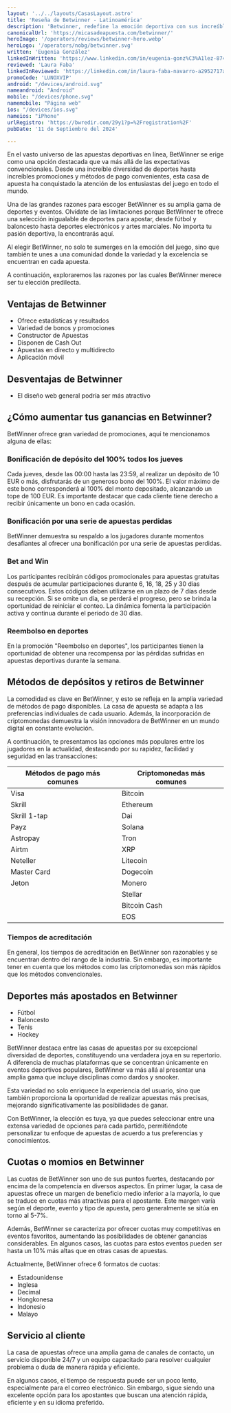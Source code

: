 ```yaml
---
layout: '../../layouts/CasasLayout.astro'
title: 'Reseña de Betwinner - Latinoamérica'
description: 'Betwinner, redefine la emoción deportiva con sus increíbles promociones y bonos excepcionales. ¡Vive el deporte como nunca antes!'
canonicalUrl: 'https://micasadeapuesta.com/betwinner/'
heroImage: '/operators/reviews/betwinner-hero.webp'
heroLogo: '/operators/nobg/betwinner.svg'
written: 'Eugenia González'
linkedInWritten: 'https://www.linkedin.com/in/eugenia-gonz%C3%A1lez-874080316'
reviewed: 'Laura Faba'
linkedInReviewed: 'https://linkedin.com/in/laura-faba-navarro-a2952717a/'
promoCode: 'LUNOXVIP'
android: "/devices/android.svg"
nameandroid: "Android"
mobile: "/devices/phone.svg"
namemobile: "Página web"
ios: "/devices/ios.svg"
nameios: "iPhone"
urlRegistro: 'https://bwredir.com/29y1?p=%2Fregistration%2F'
pubDate: '11 de Septiembre del 2024'

---
```


<div class="prose">

En el vasto universo de las apuestas deportivas en línea, BetWinner se erige como una opción destacada que va más allá de las expectativas convencionales. Desde una increíble diversidad de deportes hasta increíbles promociones y métodos de pago convenientes, esta casa de apuesta ha conquistado la atención de los entusiastas del juego en todo el mundo.

Una de las grandes razones para escoger BetWinner es su amplia gama de deportes y eventos. Olvídate de las limitaciones porque BetWinner te ofrece una selección inigualable de deportes para apostar, desde fútbol y baloncesto hasta deportes electrónicos y artes marciales. No importa tu pasión deportiva, la encontrarás aquí.

Al elegir BetWinner, no solo te sumerges en la emoción del juego, sino que también te unes a una comunidad donde la variedad y la excelencia se encuentran en cada apuesta.

A continuación, exploraremos las razones por las cuales BetWinner merece ser tu elección predilecta.

## Ventajas de Betwinner
+ Ofrece estadísticas y resultados
+ Variedad de bonos y promociones
+ Constructor de Apuestas
+ Disponen de Cash Out
+ Apuestas en directo y multidirecto
+ Aplicación móvil

## Desventajas de Betwinner
+ El diseño web general podría ser más atractivo

## ¿Cómo aumentar tus ganancias en Betwinner?


<PromoCodeBox promoCode={frontmatter.promoCode} />

BetWinner ofrece gran variedad de promociones, aquí te mencionamos alguna de ellas:

### Bonificación de depósito del 100% todos los jueves
Cada jueves, desde las 00:00 hasta las 23:59, al realizar un depósito de 10 EUR o más, disfrutarás de un generoso bono del 100%. El valor máximo de este bono corresponderá al 100% del monto depositado, alcanzando un tope de 100 EUR. Es importante destacar que cada cliente tiene derecho a recibir únicamente un bono en cada ocasión.

### Bonificación por una serie de apuestas perdidas
BetWinner demuestra su respaldo a los jugadores durante momentos desafiantes al ofrecer una bonificación por una serie de apuestas perdidas.

### Bet and Win
Los participantes recibirán códigos promocionales para apuestas gratuitas después de acumular participaciones durante 6, 16, 18, 25 y 30 días consecutivos. Estos códigos deben utilizarse en un plazo de 7 días desde su recepción. Si se omite un día, se perderá el progreso, pero se brinda la oportunidad de reiniciar el conteo. La dinámica fomenta la participación activa y continua durante el periodo de 30 días.

### Reembolso en deportes
En la promoción "Reembolso en deportes", los participantes tienen la oportunidad de obtener una recompensa por las pérdidas sufridas en apuestas deportivas durante la semana.


## Métodos de depósitos y retiros de Betwinner
La comodidad es clave en BetWinner, y esto se refleja en la amplia variedad de métodos de pago disponibles. La casa de apuesta se adapta a las preferencias individuales de cada usuario. Además, la incorporación de criptomonedas demuestra la visión innovadora de BetWinner en un mundo digital en constante evolución.

A continuación, te presentamos las opciones más populares entre los jugadores en la actualidad, destacando por su rapidez, facilidad y seguridad en las transacciones:

| Métodos de pago más comunes | Criptomonedas más comunes   |
|-----------------------------|-----------------------------|
| Visa                        | Bitcoin                     |
| Skrill                      | Ethereum                    |
| Skrill 1-tap                | Dai                         |
| Payz                        | Solana                      |
| Astropay                    | Tron                        |
| Airtm                       | XRP                         |
| Neteller                    | Litecoin                    |
| Master Card                 | Dogecoin                    |
| Jeton                       | Monero                      |
|                             | Stellar                     |
|                             | Bitcoin Cash                |
|                             | EOS                         |

### Tiempos de acreditación
En general, los tiempos de acreditación en BetWinner son razonables y se encuentran dentro del rango de la industria. Sin embargo, es importante tener en cuenta que los métodos como las criptomonedas son más rápidos que los métodos convencionales.

## Deportes más apostados en Betwinner

+ Fútbol
+ Baloncesto
+ Tenis
+ Hockey


<SportsGrid />

BetWinner destaca entre las casas de apuestas por su excepcional diversidad de deportes, constituyendo una verdadera joya en su repertorio. A diferencia de muchas plataformas que se concentran únicamente en eventos deportivos populares, BetWinner va más allá al presentar una amplia gama que incluye disciplinas como dardos y snooker.

Esta variedad no solo enriquece la experiencia del usuario, sino que también proporciona la oportunidad de realizar apuestas más precisas, mejorando significativamente las posibilidades de ganar.

Con BetWinner, la elección es tuya, ya que puedes seleccionar entre una extensa variedad de opciones para cada partido, permitiéndote personalizar tu enfoque de apuestas de acuerdo a tus preferencias y conocimientos.

## Cuotas o momios en Betwinner
Las cuotas de BetWinner son uno de sus puntos fuertes, destacando por encima de la competencia en diversos aspectos. En primer lugar, la casa de apuestas ofrece un margen de beneficio medio inferior a la mayoría, lo que se traduce en cuotas más atractivas para el apostante. Este margen varía según el deporte, evento y tipo de apuesta, pero generalmente se sitúa en torno al 5-7%.

Además, BetWinner se caracteriza por ofrecer cuotas muy competitivas en eventos favoritos, aumentando las posibilidades de obtener ganancias considerables. En algunos casos, las cuotas para estos eventos pueden ser hasta un 10% más altas que en otras casas de apuestas.

Actualmente, BetWinner ofrece 6 formatos de cuotas:

+ Estadounidense
+ Inglesa
+ Decimal
+ Hongkonesa
+ Indonesio
+ Malayo

## Servicio al cliente
La casa de apuestas ofrece una amplia gama de canales de contacto, un servicio disponible 24/7 y un equipo capacitado para resolver cualquier problema o duda de manera rápida y eficiente.

En algunos casos, el tiempo de respuesta puede ser un poco lento, especialmente para el correo electrónico. Sin embargo, sigue siendo una excelente opción para los apostantes que buscan una atención rápida, eficiente y en su idioma preferido.


</div>